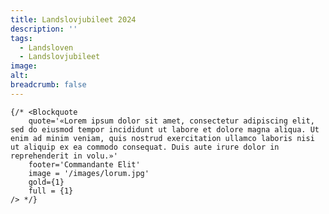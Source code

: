 ```yaml
---
title: Landslovjubileet 2024
description: ''
tags: 
  - Landsloven 
  - Landslovjubileet
image: 
alt: 
breadcrumb: false
---
```




<HomepageHero 
    title='Jubileums&shy;utstillingen på Bryggen Museum'
    logo={true}
/>
 
<Container>
    <Spacer height={50} />
    <SubTextsCards items={site} meta={meta.bolkene.items} />
 
    {/* <Blockquote
        quote='«Lorem ipsum dolor sit amet, consectetur adipiscing elit, sed do eiusmod tempor incididunt ut labore et dolore magna aliqua. Ut enim ad minim veniam, quis nostrud exercitation ullamco laboris nisi ut aliquip ex ea commodo consequat. Duis aute irure dolor in reprehenderit in volu.»'
        footer='Commandante Elit'
        image = '/images/lorum.jpg' 
        gold={1}
        full = {1}
    /> */}
</Container>

<Spacer height={50} />

 


 